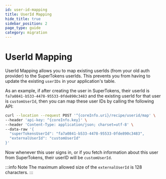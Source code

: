 ```yaml
---
id: user-id-mapping
title: UserId Mapping
hide_title: true
sidebar_position: 2
page_type: guide
category: migration 
---
```


# UserId Mapping

UserId Mapping allows you to map existing userIds (from your old auth provider) to the SuperTokens userIds. This prevents you from having to update the existing `userIDs` in your application's table.

As an example, if after creating the user in SuperTokens, their userId is `fa7a0841-b533-4478-95533-0fde890c3483` and the existing userId for that user is `customUserId`, then you can map these user IDs by calling the following API:

```bash
curl --location --request POST '^{coreInfo.uri}/recipe/userid/map' \
--header 'api-key: ^{coreInfo.key}' \
--header 'Content-Type: application/json; charset=utf-8' \
--data-raw '{
  "superTokensUserId": "fa7a0841-b533-4478-95533-0fde890c3483",
  "externalUserId": "customUserId"
}'
```

Now whenever this user signs in, or if you fetch information about this user from SuperTokens, their userID will be `customUserId`.

:::info Note
The maximum allowed size of the `externalUserId` is 128 characters.
:::
